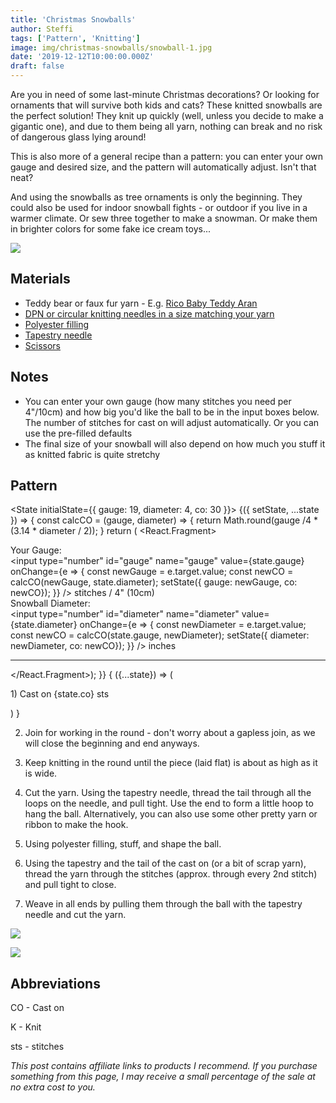 ```yaml
---
title: 'Christmas Snowballs'
author: Steffi
tags: ['Pattern', 'Knitting']
image: img/christmas-snowballs/snowball-1.jpg
date: '2019-12-12T10:00:00.000Z'
draft: false
---
```



Are you in need of some last-minute Christmas decorations? Or looking for ornaments that will survive both kids and cats? 
These knitted snowballs are the perfect solution! They knit up quickly (well, unless you decide to make a gigantic one), and due to them being all yarn, nothing can break and no risk of dangerous glass lying around! 

This is also more of a general recipe than a pattern: you can enter your own gauge and desired size, and the pattern will automatically adjust. Isn't that neat? 

And using the snowballs as tree ornaments is only the beginning. They could also be used for indoor snowball fights - or outdoor if you live in a warmer climate. Or sew three together to make a snowman. Or make them in brighter colors for some fake ice cream toys...

![](img/christmas-snowballs/snowball-3.jpg)

## Materials

- Teddy bear or faux fur yarn - E.g. [Rico Baby Teddy Aran](https://www.lovecrafts.com/en-gb/p/rico-baby-teddy-aran)
- [DPN or circular knitting needles in a size matching your yarn](https://www.lovecrafts.com/en-gb/p/knit-pro-symfonie-interchangeable-circular-needle-deluxe-set?utm_medium=affiliate&a_aid=47afbd68)
- [Polyester filling](https://www.lovecrafts.com/en-gb/p/trimits-toy-stuffing-250g?utm_medium=affiliate&a_aid=47afbd68)
- [Tapestry needle](https://www.lovecrafts.com/en-gb/p/knit-pro-tapestry-needle-set?utm_medium=affiliate&a_aid=47afbd68)
- [Scissors](https://www.lovecrafts.com/en-gb/p/hemline-stork-scissors?utm_medium=affiliate&a_aid=47afbd68)

## Notes
- You can enter your own gauge (how many stitches you need per 4"/10cm) and how big you'd like the ball to be in the input boxes below. The number of stitches for cast on will adjust automatically. Or you can use the pre-filled defaults
- The final size of your snowball will also depend on how much you stuff it as knitted fabric is quite stretchy


## Pattern
<State initialState={{ gauge: 19, diameter: 4, co: 30  }}>
<Observe>
{({ setState, ...state }) => {
    const calcCO = (gauge, diameter) => {
        return Math.round(gauge /4 * (3.14 * diameter / 2));
    }
    return (
        <React.Fragment>
        <form>
        <div>
            <label for="gauge">Your Gauge: </label>
            <br/>
            <input type="number" id="gauge" name="gauge"
            value={state.gauge}
            onChange={e => {
                    const newGauge = e.target.value;
                    const newCO = calcCO(newGauge, state.diameter);
                    setState({ gauge: newGauge, co: newCO});
                }}
            /> stitches / 4" (10cm)
        </div>
        <div>
            <label for="diameter">Snowball Diameter: </label>
            <br/>
            <input type="number" id="diameter" name="diameter"
            value={state.diameter}
            onChange={e => {
                    const newDiameter = e.target.value;
                    const newCO = calcCO(state.gauge, newDiameter);
                    setState({ diameter: newDiameter, co: newCO});
                }}
            /> inches
        </div>
    </form>
    <hr/>
    </React.Fragment>);
}}
</Observe>
<Observe>
    { ({...state}) => (<p>1) Cast on {state.co} sts</p>) }
</Observe>

</State>

2) Join for working in the round - don't worry about a gapless join, as we will close the beginning and end anyways.

3) Keep knitting in the round until the piece (laid flat) is about as high as it is wide.

4) Cut the yarn. Using the tapestry needle, thread the tail through all the loops on the needle, and pull tight. 
Use the end to form a little hoop to hang the ball. Alternatively, you can also use some other pretty 
yarn or ribbon to make the hook.

5) Using polyester filling, stuff, and shape the ball. 

6) Using the tapestry and the tail of the cast on (or a bit of scrap yarn), thread the yarn through the stitches (approx. through every 2nd stitch) and pull tight to close. 

7) Weave in all ends by pulling them through the ball with the tapestry needle and cut the yarn. 

![](img/christmas-snowballs/step-by-step.png)

![](img/christmas-snowballs/snowball-2.jpg)

## Abbreviations

CO - Cast on

K - Knit

sts - stitches

_This post contains affiliate links to products I recommend. If you purchase something from this page, I may receive a small percentage of the sale at no extra cost to you._
